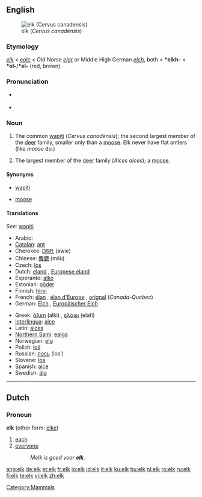 {{wikipedia}}
==English==
[[Image:Cervus canadensis2006.jpg|thumb|elk (''Cervus canadensis'')]]

===Etymology===
{{ME.}} ''[[#Middle English|elk]]'' < {{OE.}} ''[[eolc]]'' < Old Norse ''[[elgr]]'' or Middle High German ''[[elch]]'', both < {{PG.}} '''*elkh-''' < {{PIE.}} '''*ol-'''/'''*el-''' (red, brown).

===Pronunciation===
* {{IPA|/ɛlk/}} {{SAMPA|/Elk/}}
* {{audio|en-us-elk.ogg|Audio (US)}}

===Noun===
{{en-noun}}

# {{US|Canada}} The common [[wapiti]] (''Cervus canadensis''); the second largest member of the [[deer]] family, smaller only than a [[moose]].  Elk never have flat antlers (like ''moose'' do.)
# {{UK}} The largest member of the [[deer]] family (''Alces alces''); a [[moose]].

====Synonyms====
* {{sense|Cervus candensis}} [[wapiti]]
* {{sense|Alces alces}} [[moose]]

====Translations====
{{trans-top|wapiti - ''Cervus candensis''}}
''See:'' [[wapiti]]
{{trans-bottom}}

{{trans-top|moose - ''Alces alces''}}
* Arabic: {{Arab|[[موظ]]}} {{unicode|(al-mu:ʐ)}} {{m}}
* [[Catalan]]: [[ant#Catalan|ant]] {{m}}
* Cherokee: [[ᎠᏫᎡ]] (awie)
* Chinese: [[麋鹿]] (mílù)
* Czech: [[los]] {{m}}
* Dutch: [[eland]] {{m}}, [[Europese eland]] {{m}}
* Esperanto: [[alko]]
* Estonian: [[põder]]
* Finnish: [[hirvi]]
* French: [[élan]] {{m}}, [[élan d'Europe]] {{m}}, [[orignal]] {{m}} (''Canada-Quebec'')
* German: [[Elch]] {{m}}, [[Europäischer Elch]] {{m}}
{{trans-mid}}
* Greek: [[άλκη]] (alki) {{f}}, [[ελάφι]] (elafi) {{n}}
* [[Interlingua]]: [[alce]]
* Latin: [[alces]] {{f}}
* [[Northern Sami]]: [[ealga]]
* Norwegian: [[elg]] {{m}}
* Polish: [[łoś]] {{m}}
* Russian: [[лось]] (los’) {{m}}
* Slovene: [[los]] {{m}}
* Spanish: [[alce]]
* Swedish: [[älg]] {{c}}
{{trans-bottom}}

[[Category:Mammals]]

----

==Dutch==

===Pronoun===
'''elk''' (other form: [[elke]])

# [[each]]
# [[everyone]]
#: ''Melk is goed voor '''elk'''.''

[[ang:elk]]
[[de:elk]]
[[et:elk]]
[[fr:elk]]
[[io:elk]]
[[id:elk]]
[[it:elk]]
[[ku:elk]]
[[hu:elk]]
[[nl:elk]]
[[ro:elk]]
[[ru:elk]]
[[fi:elk]]
[[te:elk]]
[[vi:elk]]
[[zh:elk]]